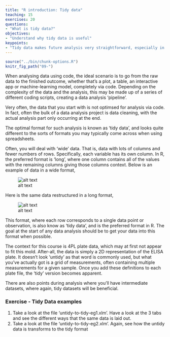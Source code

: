 ```yaml
---
title: "R introduction: Tidy data"
teaching: 15
exercises: 20
questions:
- "What is tidy data?"
objectives:
- "Understand why tidy data is useful"
keypoints:
- "Tidy data makes future analysis very straightforward, especially in coding environments"
---
```



```r
source("../bin/chunk-options.R")
knitr_fig_path("09-")
```


When analysing data using code, the ideal scenario is to go from the raw data to the finished outcome, whether that's a plot, a table, an interactive
app or machine-learning model, completely via code. Depending on the complexity of the data and the analysis, this may be made up of a series of different coding scripts, creating a data analysis 'pipeline'.

Very often, the data that you start with is not optimsed for analysis via code. In fact, often the bulk of a data analysis project is data cleaning,
with the actual analysis part only occurring at the end.

The optimal format for such analysis is known as 'tidy data', and looks quite different to the sorts of formats you may typically come across when
using spreadsheets.

Often, you will deal with 'wide' data. That is, data with lots of columns and fewer numbers of rows. Specifically, each variable has its own column.
In R, the preferred format is 'long', where one column contains all of the values with the remaining columns giving those columns context. Below is
an example of data in a wide format,

![alt text](../fig/01-wide-data.png "Wide data")

Here is the same data restructured in a long format,

![alt text](../fig/02-long-data.png "Long data")

This format, where each row corresponds to a single data point or observation, is also know as 'tidy data', and is the preferred format in R. The goal
at the start of any data analysis should be to get your data into this format when possible.

The context for this course is 4PL plate data, which may at first not appear to fit this mold. After-all, the data is simply a 2D representation of
the ELISA plate. It doesn't look 'untidy' as that word is commonly used, but what you've actually got is a grid of measurements, often containing multiple
measurements for a given sample. Once you add these definitions to each plate file, the 'tidy' version becomes apparent.

There are also points during analysis where you'll have intermediate datasets, where again, tidy datasets will be beneficial.

### Exercise - Tidy Data examples

1) Take a look at the file 'untidy-to-tidy-eg1.xlm'. Have a look at the 3 tabs and see the different ways that the same data is laid out.
2) Take a look at the file 'untidy-to-tidy-eg2.xlm'. Again, see how the untidy data is transforms to the tidy format
